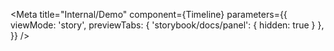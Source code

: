 
<!-- "Docs" tab is not needed, show only "Canvas" tab -->
<Meta
  title="Internal/Demo"
  component={Timeline}
  parameters={{
    viewMode: 'story',
    previewTabs: {
      'storybook/docs/panel': { hidden: true }
    },
  }}
/>

<Canvas>
  <Story name="Main">
    <DemoTimeline/>
  </Story>
</Canvas>